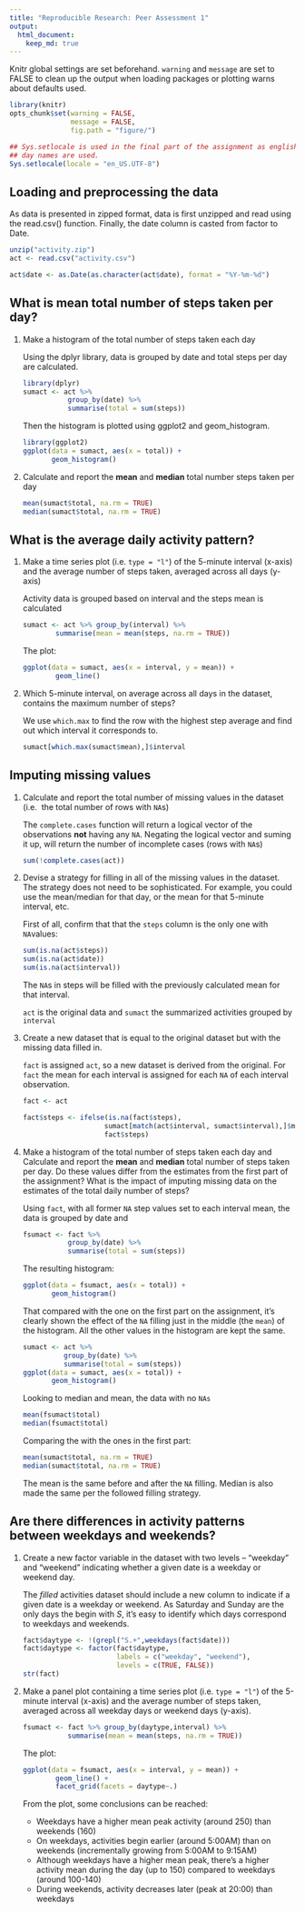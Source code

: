 ```yaml
---
title: "Reproducible Research: Peer Assessment 1"
output: 
  html_document:
    keep_md: true
---
```


Knitr global settings are set beforehand. `warning` and `message` are set to
FALSE to clean up the output when loading packages or plotting warns about
defaults used.

```r
library(knitr)
opts_chunk$set(warning = FALSE, 
               message = FALSE, 
               fig.path = "figure/")

## Sys.setlocale is used in the final part of the assignment as english
## day names are used.
Sys.setlocale(locale = "en_US.UTF-8")
```

## Loading and preprocessing the data

As data is presented in zipped format, data is first unzipped and read using the
read.csv() function. Finally, the date column is casted from factor to Date.

```r
unzip("activity.zip")
act <- read.csv("activity.csv")

act$date <- as.Date(as.character(act$date), format = "%Y-%m-%d")
```

## What is mean total number of steps taken per day?

1. Make a histogram of the total number of steps taken each day

    Using the dplyr library, data is grouped by date and total steps per day are 
    calculated.

    ```r
    library(dplyr)
    sumact <- act %>% 
               group_by(date) %>% 
               summarise(total = sum(steps))
    ```

    Then the histogram is plotted using ggplot2 and geom_histogram.

    ```r
    library(ggplot2)
    ggplot(data = sumact, aes(x = total)) +
           geom_histogram()
    ```

2. Calculate and report the **mean** and **median** total number steps taken per
day

    ```r
    mean(sumact$total, na.rm = TRUE)
    median(sumact$total, na.rm = TRUE)
    ```

## What is the average daily activity pattern?

1. Make a time series plot (i.e. `type = "l"`) of the 5-minute interval (x-axis)
and the average number of steps taken, averaged across all days (y-axis)

    Activity data is grouped based on interval and the steps mean is calculated
    
    ```r
    sumact <- act %>% group_by(interval) %>% 
            summarise(mean = mean(steps, na.rm = TRUE))
    ```

    The plot:

    ```r
    ggplot(data = sumact, aes(x = interval, y = mean)) +
            geom_line()
    ```

2. Which 5-minute interval, on average across all days in the dataset, contains
the maximum number of steps?

    We use `which.max` to find the row with the highest step average and find 
    out which interval it corresponds to.
    
    ```r
    sumact[which.max(sumact$mean),]$interval
    ```

## Imputing missing values

1. Calculate and report the total number of missing values in the dataset (i.e. 
the total number of rows with `NA`s)
    
    The `complete.cases` function will return a logical vector of the
    observations **not** having any `NA`. Negating the logical vector and
    suming it up, will return the number of incomplete cases (rows with `NA`s)
    
    ```r
    sum(!complete.cases(act))
    ```

2. Devise a strategy for filling in all of the missing values in the dataset. 
The strategy does not need to be sophisticated. For example, you could use the 
mean/median for that day, or the mean for that 5-minute interval, etc.

    First of all, confirm that that the `steps` column is the only one with
    `NA`values:
    
    ```r
    sum(is.na(act$steps))
    sum(is.na(act$date))
    sum(is.na(act$interval))
    ```


    The `NA`s in steps will be filled with the previously calculated mean for
    that interval.
    
    `act` is the original data and `sumact` the summarized activities grouped by
    `interval`
    
3. Create a new dataset that is equal to the original dataset but with the 
missing data filled in.

    `fact` is assigned `act`, so a new dataset is derived from the original. For
    `fact` the mean for each interval is assigned for each `NA` of each interval
    observation.

    ```r
    fact <- act
    
    fact$steps <- ifelse(is.na(fact$steps),
                        sumact[match(act$interval, sumact$interval),]$mean,
                        fact$steps)
    ```

4. Make a histogram of the total number of steps taken each day and Calculate 
and report the **mean** and **median** total number of steps taken per day. Do 
these values differ from the estimates from the first part of the assignment? 
What is the impact of imputing missing data on the estimates of the total daily 
number of steps?

    Using `fact`, with all former `NA` step values set to each interval mean, 
    the data is grouped by date and

    ```r
    fsumact <- fact %>% 
               group_by(date) %>% 
               summarise(total = sum(steps))
    ```

    The resulting histogram:

    ```r
    ggplot(data = fsumact, aes(x = total)) +
           geom_histogram()
    ```
    
    That compared with the one on the first part on the assignment, it's clearly
    shown the effect of the `NA` filling just in the middle (the `mean`) of
    the histogram. All the other values in the histogram are kept the same.
    
    ```r
    sumact <- act %>% 
              group_by(date) %>% 
              summarise(total = sum(steps))
    ggplot(data = sumact, aes(x = total)) +
           geom_histogram()
    ```
    
    Looking to median and mean, the data with no `NAs`
    
    ```r
    mean(fsumact$total)
    median(fsumact$total)
    ```

    Comparing the with the ones in the first part:
    
    ```r
    mean(sumact$total, na.rm = TRUE)
    median(sumact$total, na.rm = TRUE)
    ```
    
    The mean is the same before and after the `NA` filling. Median is also
    made the same per the followed filling strategy.

## Are there differences in activity patterns between weekdays and weekends?


    
1. Create a new factor variable in the dataset with two levels -- "weekday" and 
"weekend" indicating whether a given date is a weekday or weekend day.

    The *filled* activities dataset should include a new column to indicate
    if a given date is a weekday or weekend. As Saturday and Sunday are the
    only days the begin with *S*, it's easy to identify which days correspond
    to weekdays and weekends.
    
    ```r
    fact$daytype <- !(grepl("S.+",weekdays(fact$date)))
    fact$daytype <- factor(fact$daytype, 
                           labels = c("weekday", "weekend"), 
                           levels = c(TRUE, FALSE))
    str(fact)
    ```

2. Make a panel plot containing a time series plot (i.e. `type = "l"`) of the 
5-minute interval (x-axis) and the average number of steps taken, averaged 
across all weekday days or weekend days (y-axis).

    ```r
    fsumact <- fact %>% group_by(daytype,interval) %>% 
               summarise(mean = mean(steps, na.rm = TRUE))
    ```

    The plot:

    ```r
    ggplot(data = fsumact, aes(x = interval, y = mean)) +
            geom_line() + 
            facet_grid(facets = daytype~.)
    ```

    From the plot, some conclusions can be reached:
    
    * Weekdays have a higher mean peak activity (around 250) than weekends (160)
    * On weekdays, activities begin earlier (around 5:00AM) than on weekends 
    (incrementally growing from 5:00AM to 9:15AM)
    * Although weekdays have a higher mean peak, there's a higher activity mean
    during the day (up to 150) compared to weekdays (around 100-140)
    * During weekends, activity decreases later (peak at 20:00) than weekdays
